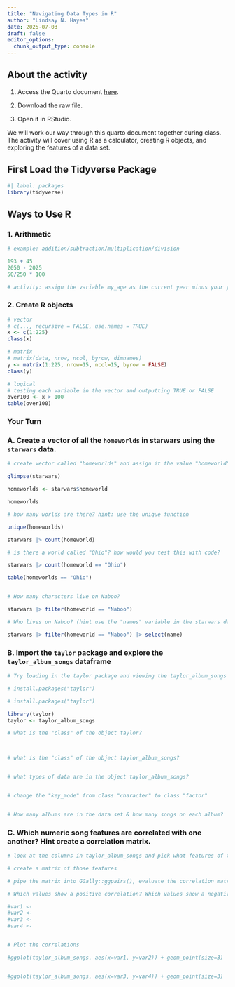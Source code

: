 ```yaml
---
title: "Navigating Data Types in R"
author: "Lindsay N. Hayes"
date: 2025-07-03
draft: false
editor_options: 
  chunk_output_type: console
---
```


## About the activity

1)  Access the Quarto document [here](https://github.com/lindsaynhayes/introR2025/blob/main/activities/classwork02/classwork_L02.qmd).

2)  Download the raw file.

3) Open it in RStudio.

We will work our way through this quarto document together during class. The activity will cover using R as a calculator, creating R objects, and exploring the features of a data set.

## First Load the Tidyverse Package

```r
#| label: packages
library(tidyverse)
```

## Ways to Use R

### 1. Arithmetic

```r
# example: addition/subtraction/multiplication/division

193 + 45
2050 - 2025
50/250 * 100

# activity: assign the variable my_age as the current year minus your year of birth. 

```

### 2. Create R objects

```r
# vector
# c(..., recursive = FALSE, use.names = TRUE)
x <- c(1:225)
class(x)

# matrix
# matrix(data, nrow, ncol, byrow, dimnames)
y <- matrix(1:225, nrow=15, ncol=15, byrow = FALSE)
class(y)

# logical
# testing each variable in the vector and outputting TRUE or FALSE
over100 <- x > 100
table(over100)
```

### Your Turn

### A. Create a vector of all the `homeworlds` in starwars using the `starwars` data.

```r

# create vector called "homeworlds" and assign it the value "homeworld" from the starwars data set

glimpse(starwars)

homeworlds <- starwars$homeworld

homeworlds

# how many worlds are there? hint: use the unique function

unique(homeworlds)

starwars |> count(homeworld)

# is there a world called "Ohio"? how would you test this with code?

starwars |> count(homeworld == "Ohio")

table(homeworlds == "Ohio")


# How many characters live on Naboo?

starwars |> filter(homeworld == "Naboo")

# Who lives on Naboo? (hint use the "names" variable in the starwars data and the "which" function)

starwars |> filter(homeworld == "Naboo") |> select(name)


```

### B. Import the `taylor` package and explore the `taylor_album_songs` dataframe

```r

# Try loading in the taylor package and viewing the taylor_album_songs dataframe

# install.packages("taylor")

# install.packages("taylor")

library(taylor)
taylor <- taylor_album_songs

# what is the "class" of the object taylor?



# what is the "class" of the object taylor_album_songs?


# what types of data are in the object taylor_album_songs?


# change the "key_mode" from class "character" to class "factor"


# How many albums are in the data set & how many songs on each album?


```


### C. Which numeric song features are correlated with one another? Hint create a correlation matrix.

```r
# look at the columns in taylor_album_songs and pick what features of the data you want to explore (hint choose all the numeric variables)

# create a matrix of those features

# pipe the matrix into GGally::ggpairs(), evaluate the correlation matrix

# Which values show a positive correlation? Which values show a negative correlation?

#var1 <-
#var2 <-
#var3 <- 
#var4 <- 


# Plot the correlations

#ggplot(taylor_album_songs, aes(x=var1, y=var2)) + geom_point(size=3)


#ggplot(taylor_album_songs, aes(x=var3, y=var4)) + geom_point(size=3)

```